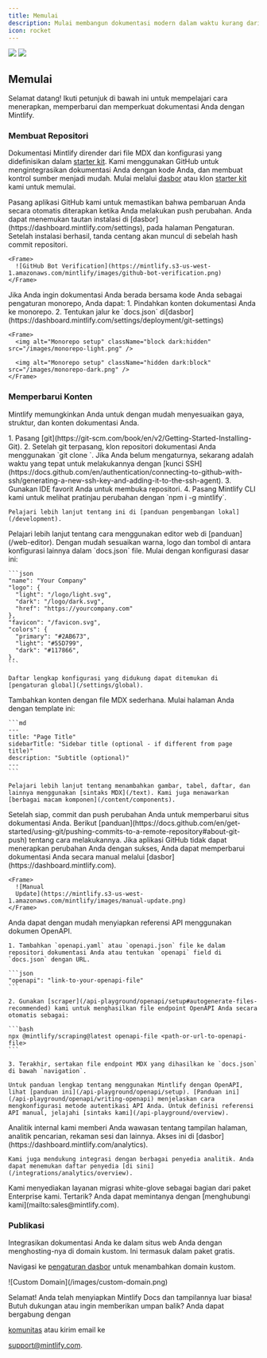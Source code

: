 ```yaml
---
title: Memulai
description: Mulai membangun dokumentasi modern dalam waktu kurang dari lima menit
icon: rocket
---
```


<Frame>
  <img className="block dark:hidden" src="https://mintlify-assets.b-cdn.net/hero-light.png" />

  <img className="hidden dark:block" src="https://mintlify-assets.b-cdn.net/hero-dark.png" />
</Frame>

## Memulai

Selamat datang! Ikuti petunjuk di bawah ini untuk mempelajari cara menerapkan, memperbarui dan
memperkuat dokumentasi Anda dengan Mintlify.

### Membuat Repositori

Dokumentasi Mintlify dirender dari file MDX dan konfigurasi yang didefinisikan dalam
[starter kit](https://github.com/mintlify/starter). Kami menggunakan GitHub untuk mengintegrasikan
dokumentasi Anda dengan kode Anda, dan membuat kontrol sumber menjadi mudah. Mulai melalui [dasbor](https://dashboard.mintlify.com) atau klon [starter kit](https://github.com/mintlify/starter) kami untuk memulai.

<AccordionGroup>
  <Accordion icon="message-bot" title="Install the GitHub app">
    Pasang aplikasi GitHub kami untuk memastikan bahwa pembaruan Anda secara otomatis diterapkan ketika Anda melakukan push perubahan. Anda dapat menemukan tautan instalasi di [dasbor](https://dashboard.mintlify.com/settings), pada halaman Pengaturan. Setelah instalasi berhasil, tanda centang akan muncul di sebelah hash commit repositori.

    <Frame>
      ![GitHub Bot Verification](https://mintlify.s3-us-west-1.amazonaws.com/mintlify/images/github-bot-verification.png)
    </Frame>
  </Accordion>

  <Accordion icon="code-branch" title="Monorepo Setup">
    Jika Anda ingin dokumentasi Anda berada bersama kode Anda sebagai pengaturan monorepo,
    Anda dapat: 1. Pindahkan konten dokumentasi Anda ke monorepo. 2. Tentukan jalur ke
    `docs.json` di[dasbor](https://dashboard.mintlify.com/settings/deployment/git-settings)

    <Frame>
      <img alt="Monorepo setup" className="block dark:hidden" src="/images/monorepo-light.png" />

      <img alt="Monorepo setup" className="hidden dark:block" src="/images/monorepo-dark.png" />
    </Frame>
  </Accordion>
</AccordionGroup>

### Memperbarui Konten

Mintlify memungkinkan Anda untuk dengan mudah menyesuaikan gaya, struktur, dan konten
dokumentasi Anda.

<AccordionGroup>
  <Accordion icon="rectangle-terminal" title="Editing locally (recommended for developers)">
    1. Pasang [git](https://git-scm.com/book/en/v2/Getting-Started-Installing-Git).
    2. Setelah git terpasang, klon repositori dokumentasi Anda menggunakan `git clone <your-repo>`. Jika Anda belum mengaturnya, sekarang adalah waktu yang tepat untuk melakukannya dengan [kunci SSH](https://docs.github.com/en/authentication/connecting-to-github-with-ssh/generating-a-new-ssh-key-and-adding-it-to-the-ssh-agent).
    3. Gunakan IDE favorit Anda untuk membuka repositori.
    4. Pasang Mintlify CLI kami untuk melihat pratinjau perubahan dengan `npm i -g mintlify`.

    Pelajari lebih lanjut tentang ini di [panduan pengembangan lokal](/development).
  </Accordion>

  <Accordion icon="pen-to-square" title="Editing with the web editor">
    Pelajari lebih lanjut tentang cara menggunakan editor web di [panduan](/web-editor).
  </Accordion>

  <Accordion icon="palette" title="Customizing to your brand">
    Dengan mudah sesuaikan warna, logo dan tombol di antara konfigurasi lainnya dalam `docs.json` file. Mulai dengan konfigurasi dasar ini:

    ```json
    "name": "Your Company"
    "logo": {
      "light": "/logo/light.svg",
      "dark": "/logo/dark.svg",
      "href": "https://yourcompany.com"
    },
    "favicon": "/favicon.svg",
    "colors": {
      "primary": "#2AB673",
      "light": "#55D799",
      "dark": "#117866",
    },
    ```

    Daftar lengkap konfigurasi yang didukung dapat ditemukan di [pengaturan global](/settings/global).
  </Accordion>

  <Accordion icon="pencil" title="Adding content">
    Tambahkan konten dengan file MDX sederhana. Mulai halaman Anda dengan template ini:

    ```md
    ---
    title: "Page Title"
    sidebarTitle: "Sidebar title (optional - if different from page title)"
    description: "Subtitle (optional)"
    ---
    ```

    Pelajari lebih lanjut tentang menambahkan gambar, tabel, daftar, dan lainnya menggunakan [sintaks MDX](/text). Kami juga menawarkan [berbagai macam komponen](/content/components).
  </Accordion>

  <Accordion icon="rocket" title="Pushing changes">
    Setelah siap, commit dan push perubahan Anda untuk memperbarui situs dokumentasi Anda. Berikut [panduan](https://docs.github.com/en/get-started/using-git/pushing-commits-to-a-remote-repository#about-git-push) tentang cara melakukannya. Jika aplikasi GitHub tidak dapat menerapkan perubahan Anda dengan sukses, Anda dapat memperbarui dokumentasi Anda secara manual melalui [dasbor](https://dashboard.mintlify.com).

    <Frame>
      ![Manual
      Update](https://mintlify.s3-us-west-1.amazonaws.com/mintlify/images/manual-update.png)
    </Frame>
  </Accordion>

  <Accordion icon="code-branch" title="Generating API references">
    Anda dapat dengan mudah menyiapkan referensi API menggunakan dokumen OpenAPI.

    1. Tambahkan `openapi.yaml` atau `openapi.json` file ke dalam repositori dokumentasi Anda atau tentukan `openapi` field di `docs.json` dengan URL.

    ```json
    "openapi": "link-to-your-openapi-file"
    ```

    2. Gunakan [scraper](/api-playground/openapi/setup#autogenerate-files-recommended) kami untuk menghasilkan file endpoint OpenAPI Anda secara otomatis sebagai:

    ```bash
    npx @mintlify/scraping@latest openapi-file <path-or-url-to-openapi-file>
    ```

    3. Terakhir, sertakan file endpoint MDX yang dihasilkan ke `docs.json` di bawah `navigation`.

    Untuk panduan lengkap tentang menggunakan Mintlify dengan OpenAPI, lihat [panduan ini](/api-playground/openapi/setup). [Panduan ini](/api-playground/openapi/writing-openapi) menjelaskan cara mengkonfigurasi metode autentikasi API Anda. Untuk definisi referensi API manual, jelajahi [sintaks kami](/api-playground/overview).
  </Accordion>

  <Accordion icon="chart-simple" title="Adding analytics">
    Analitik internal kami memberi Anda wawasan tentang tampilan halaman, analitik pencarian, rekaman sesi dan lainnya. Akses ini di [dasbor](https://dashboard.mintlify.com/analytics).

    Kami juga mendukung integrasi dengan berbagai penyedia analitik. Anda dapat menemukan daftar penyedia [di sini](/integrations/analytics/overview).
  </Accordion>
</AccordionGroup>

<Note>
  Kami menyediakan layanan migrasi white-glove sebagai bagian dari paket Enterprise kami.
  Tertarik? Anda dapat memintanya dengan [menghubungi kami](mailto:sales@mintlify.com).
</Note>

### Publikasi

<Accordion icon="star" title="Adding a custom domain">
  Integrasikan dokumentasi Anda ke dalam situs web Anda dengan menghosting-nya di domain kustom. Ini termasuk dalam paket gratis.

  Navigasi ke [pengaturan dasbor](https://dashboard.mintlify.com/settings) untuk menambahkan domain kustom.

  <Frame>![Custom Domain](/images/custom-domain.png)</Frame>
</Accordion>

Selamat! Anda telah menyiapkan Mintlify Docs dan tampilannya luar biasa! Butuh dukungan atau ingin memberikan umpan balik? Anda dapat bergabung dengan

[komunitas](https://mintlify.com/community) atau kirim email ke

[support@mintlify.com](mailto:support@mintlify.com).
